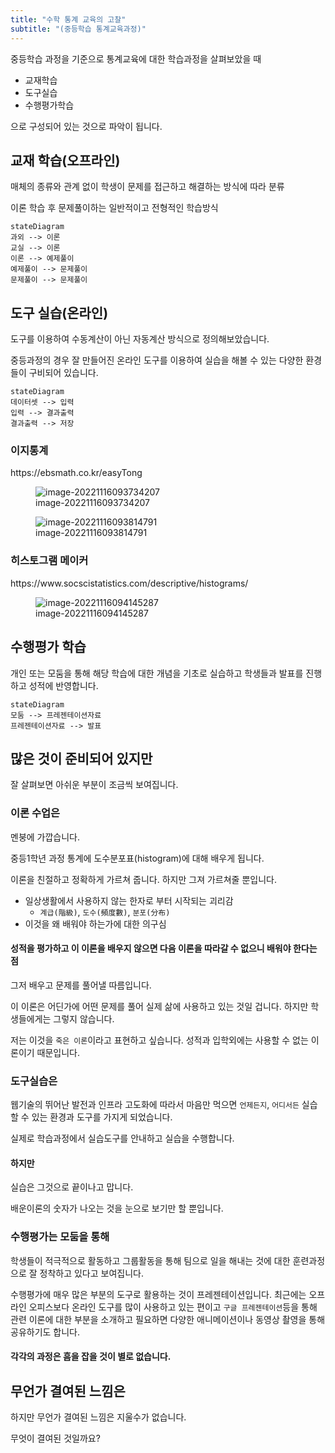 ```yaml
---
title: "수학 통계 교육의 고찰"
subtitle: "(중등학습 통계교육과정)"
---
```



 중등학습 과정을 기준으로 통계교육에 대한 학습과정을 살펴보았을 때 

- 교재학습
- 도구실습
- 수행평가학습

으로 구성되어 있는 것으로 파악이 됩니다. 



## 교재 학습(오프라인) 

매체의 종류와 관계 없이 학생이 문제를 접근하고 해결하는 방식에 따라 분류 

이론 학습 후 문제풀이하는 일반적이고 전형적인 학습방식 

```mermaid
stateDiagram
과외 --> 이론 
교실 --> 이론
이론 --> 예제풀이 
예제풀이 --> 문제풀이 
문제풀이 --> 문제풀이 
```

## 도구 실습(온라인) 

도구를 이용하여 수동계산이 아닌 자동계산 방식으로 정의해보았습니다. 

중등과정의 경우 잘 만들어진 온라인 도구를 이용하여 실습을 해볼 수 있는 다양한 환경들이 구비되어 있습니다. 

```mermaid
stateDiagram
데이터셋 --> 입력 
입력 --> 결과출력 
결과출력 --> 저장 
```

### 이지통계

https://ebsmath.co.kr/easyTong

![image-20221116093734207](assets/image-20221116093734207.png)



![image-20221116093814791](assets/image-20221116093814791.png)

### 히스토그램 메이커 

https://www.socscistatistics.com/descriptive/histograms/

![image-20221116094145287](assets/image-20221116094145287.png)


## 수행평가 학습 

개인 또는 모둠을 통해 해당 학습에 대한 개념을 기초로 실습하고 학생들과 발표를 진행하고 성적에 반영합니다. 

```mermaid
stateDiagram 
모둠 --> 프레젠테이션자료 
프레젠테이션자료 --> 발표 
```

## 많은 것이 준비되어 있지만 

잘 살펴보면 아쉬운 부분이 조금씩 보여집니다. 

### 이론 수업은 

멘붕에 가깝습니다. 

중등1학년 과정 통계에 도수분포표(histogram)에 대해 배우게 됩니다. 

이론을 친절하고 정확하게 가르쳐 줍니다. 하지만 그져 가르쳐줄 뿐입니다. 

- 일상생활에서 사용하지 않는 한자로 부터 시작되는 괴리감
  -  `계급(階級)`, `도수(頻度數)`, `분포(分布)`

- 이것을 왜 배워야 하는가에 대한 의구심

#### 성적을 평가하고 이 이론을 배우지 않으면 다음 이론을 따라갈 수 없으니 배워야 한다는 점

그저 배우고 문제를 풀어낼 따름입니다. 

이 이론은 어딘가에 어떤 문제를 풀어 실제 삶에 사용하고 있는 것일 겁니다. 하지만 학생들에게는 그렇지 않습니다. 

저는 이것을 `죽은 이론`이라고 표현하고 싶습니다. 성적과 입학외에는 사용할 수 없는 이론이기 때문입니다.

  

### 도구실습은 

웹기술의 뛰어난 발전과 인프라 고도화에 따라서 마음만 먹으면 `언제든지`, `어디서든` 실습할 수 있는 환경과 도구를 가지게 되었습니다. 

실제로 학습과정에서 실습도구를 안내하고 실습을 수행합니다. 

#### 하지만 

실습은 그것으로 끝이나고 맙니다. 

배운이론의 숫자가 나오는 것을 눈으로 보기만 할 뿐입니다. 



### 수행평가는 모둠을 통해  

학생들이 적극적으로 활동하고 그룹활동을 통해 팀으로 일을 해내는 것에 대한 훈련과정으로 잘 정착하고 있다고 보여집니다. 

수행평가에 매우 많은 부분의 도구로 활용하는 것이 프레젠테이션입니다. 최근에는 오프라인 오피스보다 온라인 도구를 많이 사용하고 있는 편이고 `구글 프레젠테이션`등을 통해 관련 이론에 대한 부분을 소개하고 필요하면 다양한 애니메이션이나 동영상 촬영을 통해 공유하기도 합니다. 



#### 각각의 과정은 흠을 잡을 것이 별로 없습니다.  



## 무언가 결여된 느낌은 

하지만 무언가 결여된 느낌은 지울수가 없습니다. 

무엇이 결여된 것일까요?



